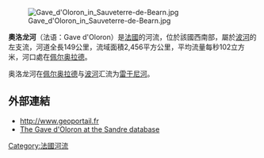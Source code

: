 [[Image:Gave_d'Oloron_in_Sauveterre-de-Bearn.jpg|right]]

{{coord|43|32|24|N|1|5|24|W|display=title}}

'''奧洛龙河'''（法语：Gave d'Oloron）是[[法國|法國]]的河流，位於該國西南部，屬於[[波河_(阿杜爾河支流)|波河]]的左支流，河道全長149公里，流域面積2,456平方公里，平均流量每秒102立方米，河口處在[[佩尔奥拉德|佩尔奥拉德]]。

奥洛龙河在[[佩尔奥拉德|佩尔奥拉德]]与[[波河_(阿杜爾河支流)|波河]]汇流为[[雷于尼河|雷于尼河]]。

==外部連結==
*http://www.geoportail.fr{{Wayback|url=http://www.geoportail.fr/ |date=20101215171356 }}
*[http://sandre.eaufrance.fr/app/chainage/courdo/htm/Q---0150.php?cg=Q---0150 The Gave d'Oloron at the Sandre database]

{{France-geo-stub}}
[[Category:法國河流|Category:法國河流]]